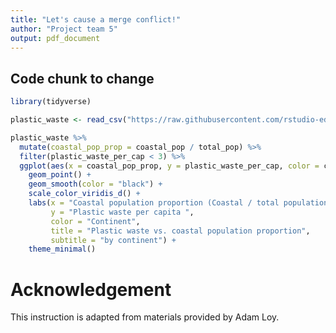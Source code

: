 ```yaml
---
title: "Let's cause a merge conflict!"
author: "Project team 5"
output: pdf_document
---
```


## Code chunk to change


```r

library(tidyverse)

plastic_waste <- read_csv("https://raw.githubusercontent.com/rstudio-education/datascience-box/master/course-materials/lab-instructions/lab-02/data/plastic-waste.csv")

plastic_waste %>% 
  mutate(coastal_pop_prop = coastal_pop / total_pop) %>%
  filter(plastic_waste_per_cap < 3) %>%
  ggplot(aes(x = coastal_pop_prop, y = plastic_waste_per_cap, color = continent)) + 
    geom_point() +
    geom_smooth(color = "black") +
    scale_color_viridis_d() +
    labs(x = "Coastal population proportion (Coastal / total population)", 
         y = "Plastic waste per capita ", 
         color = "Continent",
         title = "Plastic waste vs. coastal population proportion",
         subtitle = "by continent") +
    theme_minimal()
```

# Acknowledgement

This instruction is adapted from materials provided by Adam Loy.
